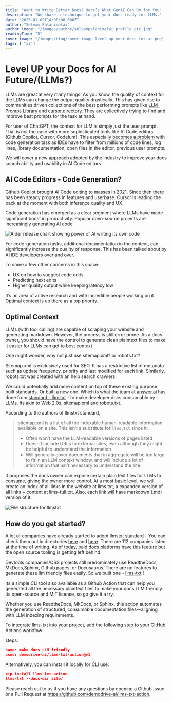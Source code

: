 ```yaml
---
title: "Want to Write Better Docs? Here’s What GenAI Can Do for You"
description: "We share a technique to get your docs ready for LLMs."
date: "2025-01-09T14:00:00.000Z"
author: "Selvam Palanimalai"
author_image: "/images/author/selvampalanimalai_profile_pic.jpg"
readingTime: "5"
cover_image: "/images/blog/cover_image_level_up_your_docs_for_ai.png"
tags: [ "ai"]
---
```


# Level UP your Docs for AI Future/(LLMs?)


LLMs are great at very many things. As you know, the quality of context for the LLMs can change the output quality drastically. This has given rise to communities driven collections of the best performing prompts like [LLM-Prompt-Library](https://github.com/abilzerian/LLM-Prompt-Library) and [cursor.directory](https://cursor.directory/). They are collectively trying to find and improve best prompts for the task at hand.

For user of ChatGPT, the context for LLM is simply just the user prompt. That is not the case with more sophisticated tools like AI Code editors (Github Copilot, Cursor, Codeium). This especially [becomes a problem](https://www.cursor.com/blog/problems-2024#optimal-context) with code generation task as IDEs have to filter from millions of code lines, log lines, library documentation, open files in the editor, previous user prompts.

We will cover a new approach adopted by the industry to improve your docs search ability and usability in AI Code editors.

## AI Code Editors - Code Generation?

Github Copilot brought AI Code editing to masses in 2021. Since then there has been steady progress in features and userbase. Cursor is leading the pack at the moment with both inference quality and UX.

Code generation has emerged as a clear segment where LLMs have made significant boost in productivity. Popular open-source projects are increasingly generating AI code.


<Image
  src="/images/blog/level_up_your_docs_for_ai_code_ide_popularity.png"
  alt="Aider release chart showing power of AI writing its own code"
  width={800}
  height={600}
  className="rounded-xl w-full h-full object-cover"
/>


For code-generation tasks, additional documentation in the context, can significantly increase the quality of response. This has been talked about by AI IDE developers [over](https://github.blog/ai-and-ml/github-copilot/how-github-copilot-is-getting-better-at-understanding-your-code/#how-github-copilot-understands-your-code) and [over](https://www.cursor.com/blog/problems-2024#optimal-context).

To name a few other concerns in this space:

- UX on how to suggest code edits
- Predicting next edits
- Higher quality output while keeping latency low

It’s an area of active research and with incredible people working on it. Optimal context is up there as a top priority.

## Optimal Context

LLMs (with tool calling) are capable of scraping your website and generating markdown. However, the process is still error prone. As a docs owner, you should have the control to generate clean plaintext files to make it easier for LLMs can get to best context.

One might wonder, why not just use sitemap.xml? or robots.txt?

Sitemap.xml is exclusively used for SEO. It has a restrictive list of metadata such as update frequency, priority and last modified for each link.  Similarly, robots.txt was created with an help search crawlers.

We could potentially add more content on top of these existing purpose built standards. Or built a new one. Which is what the team at [answer.ai](http://answer.ai) has done from [standard - llmstxt](https://llmstxt.org/) - to make developer docs consumable by LLMs. Its akin to Web 2.0s, sitemap.xml and robots.txt.

According to the authors of llmstxt standard,

> sitemap.xml is a list of all the indexable human-readable information available on a site. This isn’t a substitute for `llms.txt` since it:
>
> - Often won’t have the LLM-readable versions of pages listed
> - Doesn’t include URLs to external sites, even although they might be helpful to understand the information
> - Will generally cover documents that in aggregate will be too large
> to fit in an LLM context window, and will include a lot of information
> that isn’t necessary to understand the site.

It proposes the docs owner can expose certain plain text files for LLMs to consume, giving the owner more control. At a most basic level, we will create an index of all links in the website at llms.txt, a expanded version of all links + content at llms-full.txt. Also, each link will have markdown (.md) version of it.

<Image
  src="/images/blog/level_up_your_docs_for_ai_llm_text_action_flow.png"
  alt="File structure for llmstxt"
  width={800}
  height={600}
  className="rounded-xl w-full h-full object-cover"
/>

## How do you get started?

A lot of companies have already started to adopt llmstxt standard - You can check them out in directories [here](https://directory.llmstxt.cloud/) and [here](https://llmstxt.site/). There are 112 companies listed at the time of writing. As of today, paid docs platforms have this feature but the open source tooling is getting left behind.

Devtools companies/OSS projects still predominately use ReadtheDocs, MkDocs,Sphinx, Github pages, or Docusaurus. There are no features to generate these llm friendly files easily. So we built one - [llms-txt](https://github.com/demodrive-ai/llms-txt-actions) !

Its a simple CLI tool also available as a Github Action that can help you generated all the necessary plaintext files to make your docs LLM friendly. Its open-source and MIT license, so go give it a try.

Whether you use ReadtheDocs, MkDocs, or Sphinx, this action automates the generation of structured, consumable documentation files—aligning with LLM indexing requirements.

To integrate llms-txt into your project, add the following step to your GitHub Actions workflow:

steps:

```json
name: make docs LLM friendly
uses: demodrive-ai/llms-txt-action@v1
```

Alternatively, you can install it locally for CLI use:

```json
pip install llms-txt-action
llms-txt --docs-dir site/
```

Please reach out to us if you have any questions by opening a Github Issue or a Pull Request at https://github.com/demodrive-ai/llms-txt-action.
